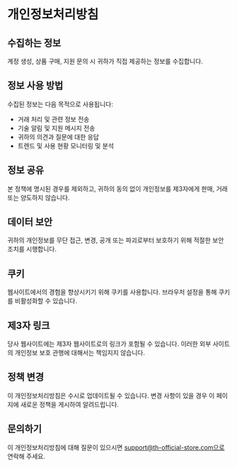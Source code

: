 # 개인정보처리방침

## 수집하는 정보

계정 생성, 상품 구매, 지원 문의 시 귀하가 직접 제공하는 정보를 수집합니다.

## 정보 사용 방법

수집된 정보는 다음 목적으로 사용됩니다:
- 거래 처리 및 관련 정보 전송
- 기술 알림 및 지원 메시지 전송
- 귀하의 의견과 질문에 대한 응답
- 트렌드 및 사용 현황 모니터링 및 분석

## 정보 공유

본 정책에 명시된 경우를 제외하고, 귀하의 동의 없이 개인정보를 제3자에게 판매, 거래 또는 양도하지 않습니다.

## 데이터 보안

귀하의 개인정보를 무단 접근, 변경, 공개 또는 파괴로부터 보호하기 위해 적절한 보안 조치를 시행합니다.

## 쿠키

웹사이트에서의 경험을 향상시키기 위해 쿠키를 사용합니다. 브라우저 설정을 통해 쿠키를 비활성화할 수 있습니다.

## 제3자 링크

당사 웹사이트에는 제3자 웹사이트로의 링크가 포함될 수 있습니다. 이러한 외부 사이트의 개인정보 보호 관행에 대해서는 책임지지 않습니다.

## 정책 변경

이 개인정보처리방침은 수시로 업데이트될 수 있습니다. 변경 사항이 있을 경우 이 페이지에 새로운 정책을 게시하여 알려드립니다.

## 문의하기

이 개인정보처리방침에 대해 질문이 있으시면 support@th-official-store.com으로 연락해 주세요.
